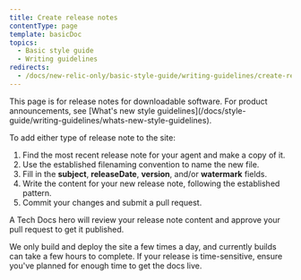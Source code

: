 ```yaml
---
title: Create release notes
contentType: page
template: basicDoc
topics:
  - Basic style guide
  - Writing guidelines
redirects:
  - /docs/new-relic-only/basic-style-guide/writing-guidelines/create-release-notes
---
```


<Callout variant="tip">
  This page is for release notes for downloadable software. For product announcements, see [What's new style guidelines](/docs/style-guide/writing-guidelines/whats-new-style-guidelines).
</Callout>

To add either type of release note to the site:

1. Find the most recent release note for your agent and make a copy of it.
2. Use the established filenaming convention to name the new file.
3. Fill in the **subject**, **releaseDate**, **version**, and/or **watermark** fields.
4. Write the content for your new release note, following the established pattern.
5. Commit your changes and submit a pull request.

A Tech Docs hero will review your release note content and approve your pull request to get it published.

We only build and deploy the site a few times a day, and currently builds can take a few hours to complete. If your release is time-sensitive, ensure you've planned for enough time to get the docs live. 
